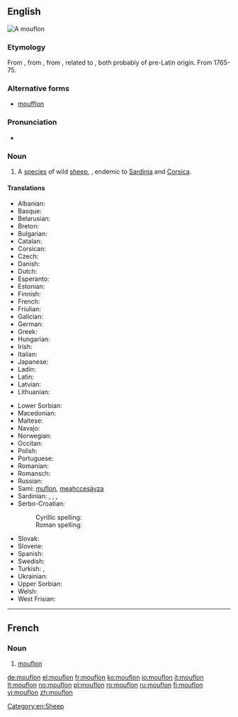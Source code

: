 ==English==
[[File:Mouflon 08.JPG|right|thumb|A mouflon]]
{{wikipedia}}
{{wikispecies|Ovis musimon}}
===Etymology===
From {{etyl|fr|en}} {{term|mouflon|lang=fr}}, from {{etyl|it|-}} {{term|muflone|lang=it}}, from {{etyl|LL.|-}} {{term/t|la|mufrō||wild sheep}}, related to {{etyl|la|-}} {{term|musimo||wild sheep|lang=la}}, both probably of pre-Latin origin. From 1765-75.

===Alternative forms===
* [[moufflon]]

===Pronunciation===
* {{IPA|/ˈmuf.lɔn/}}

===Noun===
{{en-noun}}

# A [[species]] of wild [[sheep]], {{taxlink|Ovis aries musimon|subspecies}}, endemic to [[Sardinia]] and [[Corsica]]. {{defdate|From 1765-75.}}

====Translations====
{{trans-top|sheep}}
* Albanian: {{t-|sq|mufloni}}
* Basque: {{t-|eu|mufloi}}
* Belarusian: {{t-|be|муфлон|sc=Cyrl}}
* Breton: {{t-|br|mouflon}}
* Bulgarian: {{t-|bg|муфлон|sc=Cyrl|tr=muflon}}
* Catalan: {{t-|ca|mufló}}
* Corsican: {{t|co|muvrinu}}
* Czech: {{t+|cs|muflon}}
* Danish: {{t-|da|muflon}}
* Dutch: {{t+|nl|moeflon|m}}
* Esperanto: {{t-|eo|muflono}}
* Estonian: {{t-|et|muflon}}
* Finnish: {{t+|fi|mufloni}}
* French: {{t+|fr|mouflon|m}}
* Friulian: {{tø|fur|muflon}}
* Galician: {{t-|gl|muflón}}
* German: {{t-|de|Mufflon|m}}
* Greek: {{t+|el|μουφλόν|sc=Grek|tr=mouflón}}
* Hungarian: {{t+|hu|muflon}}
* Irish: {{t-|ga|caora mouflon|f}}
* Italian: {{t+|it|muflone|m}}
* Japanese: {{t-|ja|ムフロン|sc=Jpan|tr=mufuron}}
* Ladin: {{tø|lld|muflon}}
* Latin: {{t-|la|mūsimō|m}}
* Latvian: {{t-|lv|muflons}}
* Lithuanian: {{t+|lt|muflonas}}
{{trans-mid}}
* Lower Sorbian: {{tø|dsb|muflon}}
* Macedonian: {{t-|mk|муфлон|sc=Cyrl}}
* Maltese: {{t-|mt|muflun}}
* Navajo: {{tø|nv|tó wónaanídę́ę́ʼ dibé ałchiní}}
* Norwegian: {{t-|no|mufflon}}
* Occitan: {{t-|oc|moflon}}
* Polish: {{t-|pl|muflon}}
* Portuguese: {{t-|pt|muflăo}}
* Romanian: {{t+|ro|muflon}}
* Romansch: {{t-|rm|muflon}}
* Russian: {{t+|ru|муфлон|sc=Cyrl}}
* Sami: [[muflon]], [[meahccesávza]]
* Sardinian: {{t-|sc|mruvoni}}, {{t-|sc|mugra}}, {{t-|sc|muva}}, {{t-|sc|murgone}}
* Serbo-Croatian:
*: Cyrillic spelling: {{t-|sh|муфлон|sc=Cyrl}}
*: Roman spelling: {{t-|sh|muflon}}
* Slovak: {{t-|sk|muflón}}
* Slovene: {{t+|sl|muflon}}
* Spanish: {{t-|es|muflón|m}}
* Swedish: {{t-|sv|mufflon}}
* Turkish: {{t+|tr|yaban koyunu}}, {{t+|tr|muflon}}
* Ukrainian: {{t-|uk|муфлон|sc=Cyrl|tr=muflon}}
* Upper Sorbian: {{t-|hsb|muflon}}
* Welsh: {{t-|cy|mwfflon}}
* West Frisian: {{t-|fy|moeflon}}
{{trans-bottom}}

[[Category:en:Sheep]]

----

==French==

===Noun===
{{fr-noun|m}}

# [[#English|mouflon]]

[[de:mouflon]]
[[el:mouflon]]
[[fr:mouflon]]
[[ko:mouflon]]
[[io:mouflon]]
[[it:mouflon]]
[[lt:mouflon]]
[[no:mouflon]]
[[pl:mouflon]]
[[ro:mouflon]]
[[ru:mouflon]]
[[fi:mouflon]]
[[vi:mouflon]]
[[zh:mouflon]]